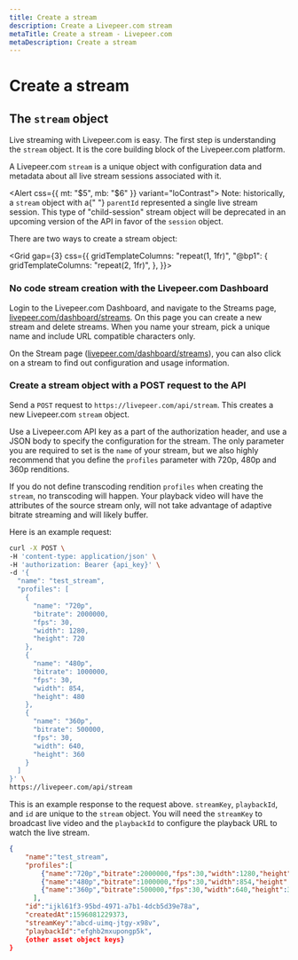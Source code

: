 ```yaml
---
title: Create a stream
description: Create a Livepeer.com stream
metaTitle: Create a stream - Livepeer.com
metaDescription: Create a stream
---
```


# Create a stream

## The `stream` object

Live streaming with Livepeer.com is easy. The first step is understanding the
`stream` object. It is the core building block of the Livepeer.com platform.

A Livepeer.com `stream` is a unique object with configuration data and metadata
about all live stream sessions associated with it.

<Alert css={{ mt: "$5", mb: "$6" }} variant="loContrast">
  <Text size="3" variant="gray">
    Note: historically, a <code>stream</code> object with a{" "}
    <code>parentId</code> represented a single live stream session. This type of
    "child-session" stream object will be deprecated in an upcoming version of
    the API in favor of the <code>session</code> object.
  </Text>
</Alert>

There are two ways to create a stream object:

<Grid
  gap={3}
  css={{
    gridTemplateColumns: "repeat(1, 1fr)",
    "@bp1": {
      gridTemplateColumns: "repeat(2, 1fr)",
    },
  }}>
  <Card
    href="/docs/guides/start-live-streaming/create-a-stream#no-code-stream-creation-with-the-livepeercom-dashboard"
    title="No code stream creation in the Livepeer.com Dashboard"
    label="Jump to section"
  />
  <Card
    href="/docs/guides/start-live-streaming/create-a-stream#create-a-stream-object-with-a-post-request-to-the-api"
    title="Create a stream object with a POST request to the API"
    label="Jump to section"
  />
</Grid>

### No code stream creation with the Livepeer.com Dashboard

Login to the Livepeer.com Dashboard, and navigate to the Streams page,
[livepeer.com/dashboard/streams](https://livepeer.com/dashboard/streams). On
this page you can create a new stream and delete streams. When you name your
stream, pick a unique name and include URL compatible characters only.

On the Stream page
([livepeer.com/dashboard/streams](https://livepeer.com/dashboard/streams)), you
can also click on a stream to find out configuration and usage information.

### Create a stream object with a POST request to the API

Send a `POST` request to `https://livepeer.com/api/stream`. This creates a new
Livepeer.com `stream` object.

Use a Livepeer.com API key as a part of the authorization header, and use a JSON
body to specify the configuration for the stream. The only parameter you are
required to set is the `name` of your stream, but we also highly recommend that
you define the `profiles` parameter with 720p, 480p and 360p renditions.

If you do not define transcoding rendition `profiles` when creating the
`stream`, no transcoding will happen. Your playback video will have the
attributes of the source stream only, will not take advantage of adaptive
bitrate streaming and will likely buffer.

Here is an example request:

```bash
curl -X POST \
-H 'content-type: application/json' \
-H 'authorization: Bearer {api_key}' \
-d '{
  "name": "test_stream",
  "profiles": [
    {
      "name": "720p",
      "bitrate": 2000000,
      "fps": 30,
      "width": 1280,
      "height": 720
    },
    {
      "name": "480p",
      "bitrate": 1000000,
      "fps": 30,
      "width": 854,
      "height": 480
    },
    {
      "name": "360p",
      "bitrate": 500000,
      "fps": 30,
      "width": 640,
      "height": 360
    }
  ]
}' \
https://livepeer.com/api/stream
```

This is an example response to the request above. `streamKey`, `playbackId`, and
`id` are unique to the `stream` object. You will need the `streamKey` to
broadcast live video and the `playbackId` to configure the playback URL to watch
the live stream.

```json
{
    "name":"test_stream",
    "profiles":[
        {"name":"720p","bitrate":2000000,"fps":30,"width":1280,"height":720},
        {"name":"480p","bitrate":1000000,"fps":30,"width":854,"height":480},
        {"name":"360p","bitrate":500000,"fps":30,"width":640,"height":360},
      ],
    "id":"ijkl61f3-95bd-4971-a7b1-4dcb5d39e78a",
    "createdAt":1596081229373,
    "streamKey":"abcd-uimq-jtgy-x98v",
    "playbackId":"efghb2mxupongp5k",
    {other asset object keys}
}
```
